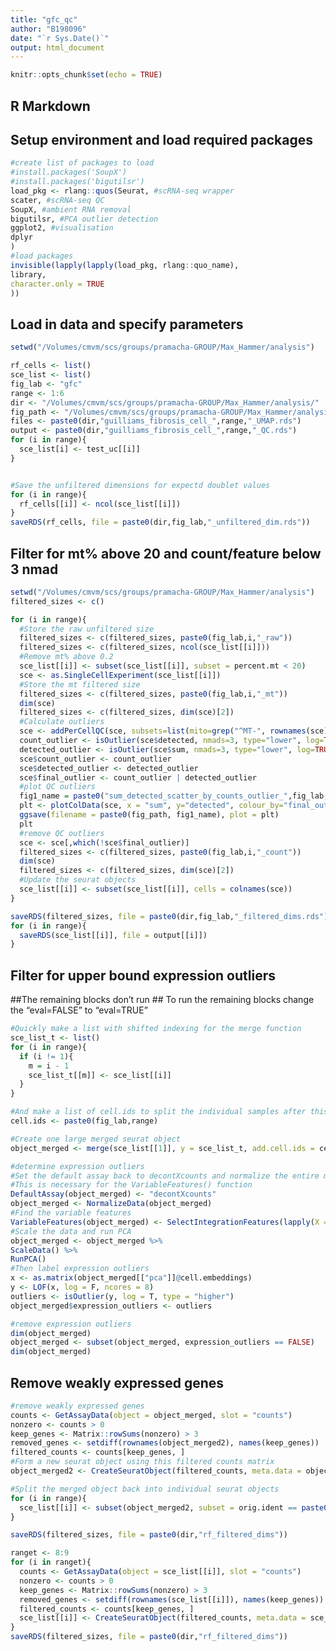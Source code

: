 ```yaml
---
title: "gfc_qc"
author: "B198096"
date: "`r Sys.Date()`"
output: html_document
---
```


```r
knitr::opts_chunk$set(echo = TRUE)
```

## R Markdown

## Setup environment and load required packages
```r
#create list of packages to load
#install.packages('SoupX') 
#install.packages('bigutilsr')
load_pkg <- rlang::quos(Seurat, #scRNA-seq wrapper
scater, #scRNA-seq QC
SoupX, #ambient RNA removal
bigutilsr, #PCA outlier detection
ggplot2, #visualisation
dplyr
)
#load packages
invisible(lapply(lapply(load_pkg, rlang::quo_name),
library,
character.only = TRUE
))
```

## Load in data and specify parameters
```r
setwd("/Volumes/cmvm/scs/groups/pramacha-GROUP/Max_Hammer/analysis")

rf_cells <- list()
sce_list <- list()
fig_lab <- "gfc"
range <- 1:6
dir <- "/Volumes/cmvm/scs/groups/pramacha-GROUP/Max_Hammer/analysis/"
fig_path <- "/Volumes/cmvm/scs/groups/pramacha-GROUP/Max_Hammer/analysis/"
files <- paste0(dir,"guilliams_fibrosis_cell_",range,"_UMAP.rds")
output <- paste0(dir,"guilliams_fibrosis_cell_",range,"_QC.rds")
for (i in range){
  sce_list[i] <- test_uc[[i]]
} 


#Save the unfiltered dimensions for expectd doublet values
for (i in range){
  rf_cells[[i]] <- ncol(sce_list[[i]])
}
saveRDS(rf_cells, file = paste0(dir,fig_lab,"_unfiltered_dim.rds"))


```

## Filter for mt% above 20 and count/feature below 3 nmad 
```r
setwd("/Volumes/cmvm/scs/groups/pramacha-GROUP/Max_Hammer/analysis")
filtered_sizes <- c()

for (i in range){
  #Store the raw unfiltered size
  filtered_sizes <- c(filtered_sizes, paste0(fig_lab,i,"_raw"))
  filtered_sizes <- c(filtered_sizes, ncol(sce_list[[i]]))
  #Remove mt% above 0.2
  sce_list[[i]] <- subset(sce_list[[i]], subset = percent.mt < 20)
  sce <- as.SingleCellExperiment(sce_list[[i]])
  #Store the mt filtered size
  filtered_sizes <- c(filtered_sizes, paste0(fig_lab,i,"_mt"))
  dim(sce)
  filtered_sizes <- c(filtered_sizes, dim(sce)[2])
  #Calculate outliers
  sce <- addPerCellQC(sce, subsets=list(mito=grep("^MT-", rownames(sce))))
  count_outlier <- isOutlier(sce$detected, nmads=3, type="lower", log=TRUE, batch = sce$broad_enrichment)
  detected_outlier <- isOutlier(sce$sum, nmads=3, type="lower", log=TRUE, batch = sce$broad_enrichment)
  sce$count_outlier <- count_outlier
  sce$detected_outlier <- detected_outlier
  sce$final_outlier <- count_outlier | detected_outlier
  #plot QC outliers
  fig1_name = paste0("sum_detected_scatter_by_counts_outlier_",fig_lab,i,".pdf")
  plt <- plotColData(sce, x = "sum", y="detected", colour_by="final_outlier")
  ggsave(filename = paste0(fig_path, fig1_name), plot = plt)
  plt
  #remove QC outliers
  sce <- sce[,which(!sce$final_outlier)]
  filtered_sizes <- c(filtered_sizes, paste0(fig_lab,i,"_count"))
  dim(sce)
  filtered_sizes <- c(filtered_sizes, dim(sce)[2])
  #Update the seurat objects
  sce_list[[i]] <- subset(sce_list[[i]], cells = colnames(sce))
}

saveRDS(filtered_sizes, file = paste0(dir,fig_lab,"_filtered_dims.rds"))
for (i in range){
  saveRDS(sce_list[[i]], file = output[[i]])
} 
```

## Filter for upper bound expression outliers 
##The remaining blocks don't run
## To run the remaining blocks change the "eval=FALSE" to "eval=TRUE"
```r
#Quickly make a list with shifted indexing for the merge function
sce_list_t <- list()
for (i in range){
  if (i != 1){
    m = i - 1
    sce_list_t[[m]] <- sce_list[[i]]
  }
}

#And make a list of cell.ids to split the individual samples after this step
cell.ids <- paste0(fig_lab,range)

#Create one large merged seurat object
object_merged <- merge(sce_list[[1]], y = sce_list_t, add.cell.ids = cell.ids, project = paste0(fig_lab,"_merged_QC"))

#determine expression outliers
#Set the default assay back to decontXcounts and normalize the entire merged object 
#This is necessary for the VariableFeatures() function 
DefaultAssay(object_merged) <- "decontXcounts"
object_merged <- NormalizeData(object_merged)
#Find the variable features 
VariableFeatures(object_merged) <- SelectIntegrationFeatures(lapply(X = SplitObject(object_merged, split.by = "orig.ident"), FUN = function(x) {x <- FindVariableFeatures(x, verbose = F)}))
#Scale the data and run PCA
object_merged <- object_merged %>%
ScaleData() %>%
RunPCA()
#Then label expression outliers 
x <- as.matrix(object_merged[["pca"]]@cell.embeddings)
y <- LOF(x, log = F, ncores = 8)
outliers <- isOutlier(y, log = T, type = "higher")
object_merged$expression_outliers <- outliers

#remove expression outliers
dim(object_merged)
object_merged <- subset(object_merged, expression_outliers == FALSE)
dim(object_merged)
```




## Remove weakly expressed genes 
```r
#remove weakly expressed genes
counts <- GetAssayData(object = object_merged, slot = "counts")
nonzero <- counts > 0
keep_genes <- Matrix::rowSums(nonzero) > 3
removed_genes <- setdiff(rownames(object_merged2), names(keep_genes))
filtered_counts <- counts[keep_genes, ]
#Form a new seurat object using this filtered counts matrix
object_merged2 <- CreateSeuratObject(filtered_counts, meta.data = object_merged@meta.data)

#Split the merged object back into individual seurat objects 
for (i in range){
  sce_list[[i]] <- subset(object_merged2, subset = orig.ident == paste0(fig_lab,i))
}

saveRDS(filtered_sizes, file = paste0(dir,"rf_filtered_dims"))
```

```r
ranget <- 8:9
for (i in ranget){
  counts <- GetAssayData(object = sce_list[[i]], slot = "counts")
  nonzero <- counts > 0
  keep_genes <- Matrix::rowSums(nonzero) > 3
  removed_genes <- setdiff(rownames(sce_list[[i]]), names(keep_genes))
  filtered_counts <- counts[keep_genes, ]
  sce_list[[i]] <- CreateSeuratObject(filtered_counts, meta.data = sce_list[[i]]@meta.data)
}
saveRDS(filtered_sizes, file = paste0(dir,"rf_filtered_dims"))
```

